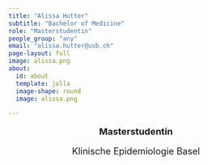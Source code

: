 ```yaml
---
title: "Alissa Hutter"
subtitle: "Bachelor of Medicine"
role: "Masterstudentin"
people_group: "any"
email: "alissa.hutter@usb.ch"
page-layout: full
image: alissa.png
about: 
  id: about
  template: jolla
  image-shape: round
  image: alissa.png

---
```


<div style="text-align: center;">
  <p style="font-size: 18px; font-weight: bold;">Masterstudentin</p>
  <p style="font-size: 18px;">Klinische Epidemiologie Basel</p>
</div>



